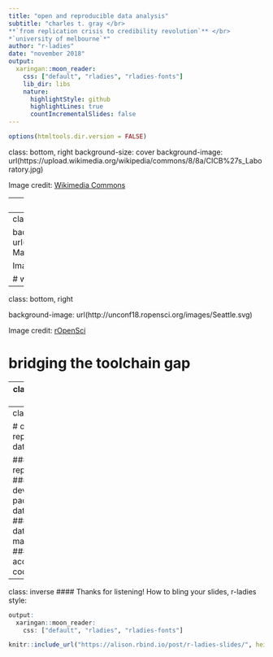 ```yaml
---
title: "open and reproducible data analysis"
subtitle: "charles t. gray </br> 
**`from replication crisis to credibility revolution`** </br>
*`university of melbourne`*"
author: "r-ladies"
date: "november 2018"
output:
  xaringan::moon_reader:
    css: ["default", "rladies", "rladies-fonts"]
    lib_dir: libs
    nature:
      highlightStyle: github
      highlightLines: true
      countIncrementalSlides: false
---
```


```r
options(htmltools.dir.version = FALSE)
```


class: bottom, right
background-size: cover
background-image: url(https://upload.wikimedia.org/wikipedia/commons/8/8a/CICB%27s_Laboratory.jpg)

Image credit: [Wikimedia Commons](https://commons.wikimedia.org/w/index.php?curid=21915714)

---
class: middle, right

```r
knitr::include_graphics("fish.jpg")
```

Image credit: [Mike Penguin]()

---
class: top, right

background-image: url(https://upload.wikimedia.org/wikipedia/en/2/21/Web_of_Spider-Man_Vol_1_129-1.png)

Image credit: [Wikimedia Commons](https://en.wikipedia.org/w/index.php?curid=58461384)

# with great power comes great responsibility

---
class: bottom, right

background-image: url(http://unconf18.ropensci.org/images/Seattle.svg)

Image credit: [rOpenSci](http://unconf18.ropensci.org/)

# bridging the toolchain gap

---
class: middle, centre

# `varameta`

For meta-analysing medians.


---
class: middle

# open and reproducible data analysis

### reproducibility
### software dev
### packaged data analysis
### ethical data management
### accessibility: code & results



---
class: inverse
#### Thanks for listening! How to bling your slides, r-ladies style: 

```r
output:
  xaringan::moon_reader:
    css: ["default", "rladies", "rladies-fonts"]
```

```r
knitr::include_url("https://alison.rbind.io/post/r-ladies-slides/", height = 375)
``` 

